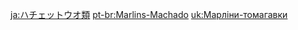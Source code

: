 {{Disambiguation}}
{{Items by Category List|Axe Marlins}}

[[ja:ハチェットウオ類]]
[[pt-br:Marlins-Machado]]
[[uk:Марліни-томагавки]]